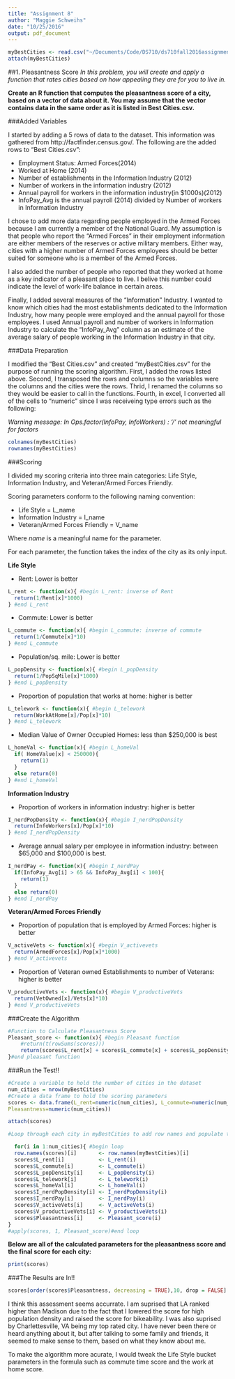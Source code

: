 ```yaml
---
title: "Assignment 8"
author: "Maggie Schweihs"
date: "10/25/2016"
output: pdf_document
---
```


```r
myBestCities <- read.csv("~/Documents/Code/DS710/ds710fall2016assignment8/myBestCities.csv", header=TRUE, row.names = 1, sep=",")
attach(myBestCities)
```

##1. Pleasantness Score
*In this problem, you will create and apply a function that rates cities based on how appealing they are for you to live in.*

**Create an R function that computes the pleasantness score of a city, based on a vector of data about it.  You may assume that the vector contains data in the same order as it is listed in Best Cities.csv.**

###Added Variables

I started by adding a 5 rows of data to the dataset. This information was gathered from http://factfinder.census.gov/. The following are the added rows to "Best Cities.csv":

+ Employment Status: Armed Forces(2014)
+ Worked at Home (2014)
+ Number of establishments in the Information Industry (2012)
+ Number of workers in the information industry (2012)
+ Annual payroll for workers in the information industry(in $1000s)(2012)
+ InfoPay_Avg is the annual payroll (2014) divided by Number of workers in Information Industry

I chose to add more data regarding people employed in the Armed Forces because I am currently a member of the National Guard. My assumption is that people who report the "Armed Forces" in their employment information are either members of the reserves or active military members. Either way, cities with a higher number of Armed Forces employees should be better suited for someone who is a member of the Armed Forces.

I also added the number of people who reported that they worked at home as a key indicator of a pleasant place to live. I belive this number could indicate the level of work-life balance in certain areas.

Finally, I added several measures of the "Information" Industry. I wanted to know which cities had the most establishments dedicated to the Information Industry, how many people were employed and the annual payroll for those employees. I used Annual payroll and number of workers in Information Industry to calculate the "InfoPay_Avg" column as an estimate of the average salary of people working in the Information Industry in that city.

###Data Preparation

I modified the "Best Cities.csv" and created "myBestCities.csv" for the purpose of running the scoring algorithm. First, I added the rows listed above. Second, I transposed the rows and columns so the variables were the columns and the cities were the rows. Thrid, I renamed the columns so they would be easier to call in the functions. Fourth, in excel, I converted all of the cells to "numeric" since I was receiveing type errors such as the following:

*Warning message:
In Ops.factor(InfoPay, InfoWorkers) : ‘/’ not meaningful for factors*
```r
colnames(myBestCities)
rownames(myBestCities)
```
###Scoring

I divided my scoring criteria into three main categories: Life Style, Information Industry, and Veteran/Armed Forces Friendly.

Scoring parameters conform to the following naming convention:

+ Life Style = L_name
+ Information Industry = I_name
+ Veteran/Armed Forces Friendly = V_name

Where *name* is a meaningful name for the parameter.

For each parameter, the function takes the index of the city as its only input.

**Life Style**

+ Rent: Lower is better
```r
L_rent <- function(x){ #begin L_rent: inverse of Rent
  return(1/Rent[x]*1000)
} #end L_rent
```

+ Commute: Lower is better
```r
L_commute <- function(x){ #begin L_commute: inverse of commute
  return(1/Commute[x]*10)
} #end L_commute
```
+ Population/sq. mile: Lower is better
```r
L_popDensity <- function(x){ #begin L_popDensity
  return(1/PopSqMile[x]*1000)
} #end L_popDensity
```
+ Proportion of population that works at home: higher is better
```r
L_telework <- function(x){ #begin L_telework
  return(WorkAtHome[x]/Pop[x]*10)
} #end L_telework
```
+ Median Value of Owner Occupied Homes: less than $250,000 is best
```r
L_homeVal <- function(x){ #begin L_homeVal
  if( HomeValue[x] < 250000){
    return(1)
  }
  else return(0)
} #end L_homeVal
```

**Information Industry**

+ Proportion of workers in information industry: higher is better
```r
I_nerdPopDensity <- function(x){ #begin I_nerdPopDensity
  return(InfoWorkers[x]/Pop[x]*10)
} #end I_nerdPopDensity
```
+ Average annual salary per employee in information industry: between $65,000 and $100,000 is best. 
```r
I_nerdPay <- function(x){ #begin I_nerdPay
  if(InfoPay_Avg[i] > 65 && InfoPay_Avg[i] < 100){
    return(1)
  }
  else return(0)
} #end I_nerdPay
```

**Veteran/Armed Forces Friendly**

+ Proportion of population that is employed by Armed Forces: higher is better
```r
V_activeVets <- function(x){ #begin V_activevets
  return(ArmedForces[x]/Pop[x]*1000)
} #end V_activevets
```
+ Proportion of Veteran owned Establishments to number of Veterans: higher is better
```r
V_productiveVets <- function(x){ #begin V_productiveVets
  return(VetOwned[x]/Vets[x]*10)
} #end V_productiveVets
```

###Create the Algorithm 
```r
#Function to Calculate Pleasantness Score
Pleasant_score <- function(x){ #begin Pleasant function
    #return(t(rowSums(scores)))
    return(scores$L_rent[x] + scores$L_commute[x] + scores$L_popDensity[x] + scores$L_telework[x] + scores$I_nerdPopDensity[x] + scores$I_nerdPay[x] + scores$V_activeVets[x] + scores$V_productiveVets[x])
}#end pleasant function
```
###Run the Test!!
```r
#Create a variable to hold the number of cities in the dataset
num_cities = nrow(myBestCities)
#Create a data frame to hold the scoring parameters
scores <- data.frame(L_rent=numeric(num_cities), L_commute=numeric(num_cities), L_popDensity=numeric(num_cities), L_telework=numeric(num_cities), L_homeVal=numeric(num_cities), I_nerdPopDensity=numeric(num_cities), I_nerdPay=numeric(num_cities), V_activeVets=numeric(num_cities), V_productiveVets=numeric(num_cities),
Pleasantness=numeric(num_cities))

attach(scores)

#Loop through each city in myBestCities to add row names and populate the scoring parameters 

  for(i in 1:num_cities){ #begin loop 
  row.names(scores)[i]       <- row.names(myBestCities)[i]
  scores$L_rent[i]           <- L_rent(i)
  scores$L_commute[i]        <- L_commute(i)
  scores$L_popDensity[i]     <- L_popDensity(i)
  scores$L_telework[i]       <- L_telework(i)
  scores$L_homeVal[i]        <- L_homeVal(i)
  scores$I_nerdPopDensity[i] <- I_nerdPopDensity(i)
  scores$I_nerdPay[i]        <- I_nerdPay(i)
  scores$V_activeVets[i]     <- V_activeVets(i)
  scores$V_productiveVets[i] <- V_productiveVets(i)
  scores$Pleasantness[i]     <- Pleasant_score(i)
} 
#apply(scores, 1, Pleasant_score)#end loop
```

**Below are all of the calculated parameters for the pleasantness score and the final score for each city:**

```r
print(scores)
````
###The Results are In!!
```r
scores[order(scores$Pleasantness, decreasing = TRUE),10, drop = FALSE]
```
I think this assessment seems accurrate. I am suprised that LA ranked higher than Madison due to the fact that I lowered the score for high population density and raised the score for bikeability. I was also suprised by Charlettesville, VA being my top rated city. I have never been there or heard anything about it, but after talking to some family and friends, it seemed to make sense to them, based on what they know about me.

To make the algorithm more acurate, I would tweak the Life Style bucket parameters in the formula such as commute time score and the work at home score. 